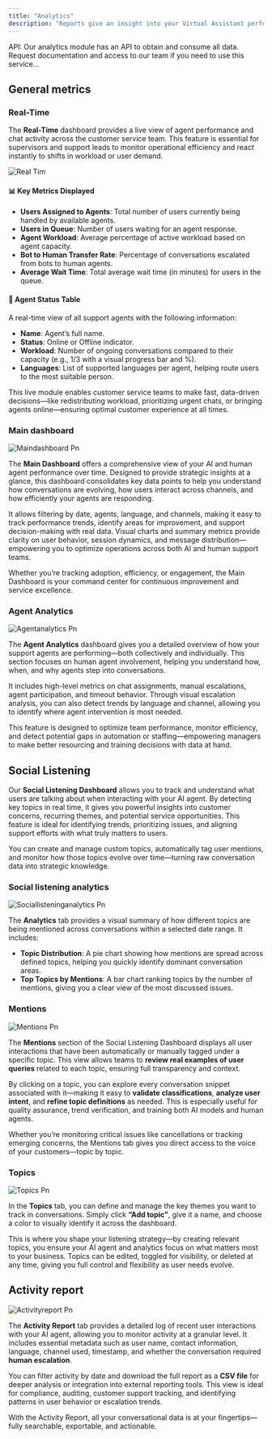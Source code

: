 ```yaml
---
title: "Analytics"
description: "Reports give an insight into your Virtual Assistant performance. With the data in hands, you can get a better understanding of what parts of your chatbot Stories work and what interactions require additional improvements. The Reports section provides in-depth knowledge about your Virtual Assistant. Here you can analyze the occurrence of interactions, compare Stories, browse data from various periods and much more."
---
```


<Tip>
  API: Our analytics module has an API to obtain and consume all data. Request documentation and access to our team if you need to use this service...
</Tip>

## General metrics

### Real-Time

The **Real-Time** dashboard provides a live view of agent performance and chat activity across the customer service team. This feature is essential for supervisors and support leads to monitor operational efficiency and react instantly to shifts in workload or user demand.

![Real Tim](/real-time)

#### **📊 Key Metrics Displayed**

- **Users Assigned to Agents**: Total number of users currently being handled by available agents.
- **Users in Queue**: Number of users waiting for an agent response.
- **Agent Workload**: Average percentage of active workload based on agent capacity.
- **Bot to Human Transfer Rate**: Percentage of conversations escalated from bots to human agents.
- **Average Wait Time**: Total average wait time (in minutes) for users in the queue.

#### **👥 Agent Status Table**

A real-time view of all support agents with the following information:

- **Name**: Agent’s full name.
- **Status**: Online or Offline indicator.
- **Workload**: Number of ongoing conversations compared to their capacity (e.g., 1/3 with a visual progress bar and %).
- **Languages**: List of supported languages per agent, helping route users to the most suitable person.

This live module enables customer service teams to make fast, data-driven decisions—like redistributing workload, prioritizing urgent chats, or bringing agents online—ensuring optimal customer experience at all times.

### Main dashboard

![Maindashboard Pn](/images/maindashboard.png)

The **Main Dashboard** offers a comprehensive view of your AI and human agent performance over time. Designed to provide strategic insights at a glance, this dashboard consolidates key data points to help you understand how conversations are evolving, how users interact across channels, and how efficiently your agents are responding.

It allows filtering by date, agents, language, and channels, making it easy to track performance trends, identify areas for improvement, and support decision-making with real data. Visual charts and summary metrics provide clarity on user behavior, session dynamics, and message distribution—empowering you to optimize operations across both AI and human support teams.

Whether you’re tracking adoption, efficiency, or engagement, the Main Dashboard is your command center for continuous improvement and service excellence.

### Agent Analytics

![Agentanalytics Pn](/images/agentanalytics.png)

The **Agent Analytics** dashboard gives you a detailed overview of how your support agents are performing—both collectively and individually. This section focuses on human agent involvement, helping you understand how, when, and why agents step into conversations.

It includes high-level metrics on chat assignments, manual escalations, agent participation, and timeout behavior. Through visual escalation analysis, you can also detect trends by language and channel, allowing you to identify where agent intervention is most needed.

This feature is designed to optimize team performance, monitor efficiency, and detect potential gaps in automation or staffing—empowering managers to make better resourcing and training decisions with data at hand.

## Social Listening

Our **Social Listening Dashboard** allows you to track and understand what users are talking about when interacting with your AI agent. By detecting key topics in real time, it gives you powerful insights into customer concerns, recurring themes, and potential service opportunities. This feature is ideal for identifying trends, prioritizing issues, and aligning support efforts with what truly matters to users.

You can create and manage custom topics, automatically tag user mentions, and monitor how those topics evolve over time—turning raw conversation data into strategic knowledge.

### Social listening analytics

![Sociallisteninganalytics Pn](/images/sociallisteninganalytics.png)

The **Analytics** tab provides a visual summary of how different topics are being mentioned across conversations within a selected date range. It includes:

- **Topic Distribution**: A pie chart showing how mentions are spread across defined topics, helping you quickly identify dominant conversation areas.
- **Top Topics by Mentions**: A bar chart ranking topics by the number of mentions, giving you a clear view of the most discussed issues.

### Mentions

![Mentions Pn](/images/mentions.png)

The **Mentions** section of the Social Listening Dashboard displays all user interactions that have been automatically or manually tagged under a specific topic. This view allows teams to **review real examples of user queries** related to each topic, ensuring full transparency and context.

By clicking on a topic, you can explore every conversation snippet associated with it—making it easy to **validate classifications**, **analyze user intent**, and **refine topic definitions** as needed. This is especially useful for quality assurance, trend verification, and training both AI models and human agents.

Whether you’re monitoring critical issues like cancellations or tracking emerging concerns, the Mentions tab gives you direct access to the voice of your customers—topic by topic.

### Topics

![Topics Pn](/images/topics.png)

In the **Topics** tab, you can define and manage the key themes you want to track in conversations. Simply click **“Add topic”**, give it a name, and choose a color to visually identify it across the dashboard.

This is where you shape your listening strategy—by creating relevant topics, you ensure your AI agent and analytics focus on what matters most to your business. Topics can be edited, toggled for visibility, or deleted at any time, giving you full control and flexibility as user needs evolve.

## Activity report

![Activityreport Pn](/images/activityreport.png)

The **Activity Report** tab provides a detailed log of recent user interactions with your AI agent, allowing you to monitor activity at a granular level. It includes essential metadata such as user name, contact information, language, channel used, timestamp, and whether the conversation required **human escalation**.

You can filter activity by date and download the full report as a **CSV file** for deeper analysis or integration into external reporting tools. This view is ideal for compliance, auditing, customer support tracking, and identifying patterns in user behavior or escalation trends.

With the Activity Report, all your conversational data is at your fingertips—fully searchable, exportable, and actionable.